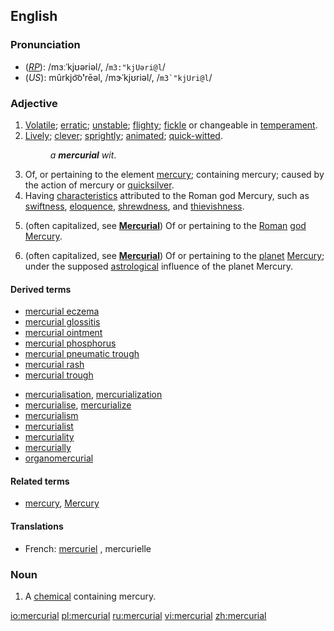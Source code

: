 ==English==

===Pronunciation===
*(''[[RP]]''): /mɜːˈkjʊəriəl/, /<tt>m3:"kjUəri@l</tt>/
*(''US''): mûrkjo͝o'''ʹ'''rēəl, /mɝˈkjʊriəl/, /<tt>m3`"kjUri@l</tt>/

===Adjective===
{{en-adj}}

# [[volatile|Volatile]]; [[erratic]]; [[unstable]]; [[flighty]]; [[fickle]] or changeable in [[temperament]].
# [[lively|Lively]]; [[clever]]; [[sprightly]]; [[animated]]; [[quick-witted]].
#: ''a '''mercurial''' wit''.
# Of, or pertaining to the element [[mercury]]; containing mercury; caused by the action of mercury or [[quicksilver]].
# Having [[characteristic]]s attributed to the Roman god Mercury, such as [[swiftness]], [[eloquence]], [[shrewdness]], and [[thievishness]].
# {{context|Roman mythology}} (often capitalized, see '''[[Mercurial]]''') Of or pertaining to the [[Roman]] [[god]] [[Mercury]].
# {{context|astronomy}} (often capitalized, see '''[[Mercurial]]''') Of or pertaining to the [[planet]] [[Mercury]]; under the supposed [[astrological]] influence of the planet Mercury.

====Derived terms====
{{top2}}
*[[mercurial eczema]]
*[[mercurial glossitis]]
*[[mercurial ointment]]
*[[mercurial phosphorus]]
*[[mercurial pneumatic trough]]
*[[mercurial rash]]
*[[mercurial trough]]
{{mid2}}
*[[mercurialisation]], [[mercurialization]]
*[[mercurialise]], [[mercurialize]]
*[[mercurialism]]
*[[mercurialist]]
*[[mercuriality]]
*[[mercurially]]
*[[organomercurial]]
{{bottom}}

====Related terms====
* [[mercury]], [[Mercury]]

====Translations====
{{trans-top|relating to the god Mercury}}
{{trans-mid}}
{{trans-bottom}}

{{trans-top|relating to the planet Mercury}}
{{trans-mid}}
{{trans-bottom}}

{{trans-top|having characteristics of the god Mercury, such as speed}}
{{trans-mid}}
{{trans-bottom}}

{{trans-top|containing the element mercury}}
*French: [[mercuriel]] {{m}}, mercurielle {{f}}
{{trans-mid}}
{{trans-bottom}}

{{trans-top|volatile}}
{{trans-mid}}
{{trans-bottom}}

===Noun===
{{en-noun}}

# A [[chemical]] containing mercury.

[[io:mercurial]]
[[pl:mercurial]]
[[ru:mercurial]]
[[vi:mercurial]]
[[zh:mercurial]]